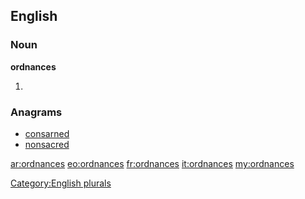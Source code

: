==English==

===Noun===
'''ordnances'''

# {{plural of|[[ordnance]]}}

===Anagrams===
* [[consarned#English|consarned]]
* [[nonsacred#English|nonsacred]]

[[Category:English plurals]]

[[ar:ordnances]]
[[eo:ordnances]]
[[fr:ordnances]]
[[it:ordnances]]
[[my:ordnances]]